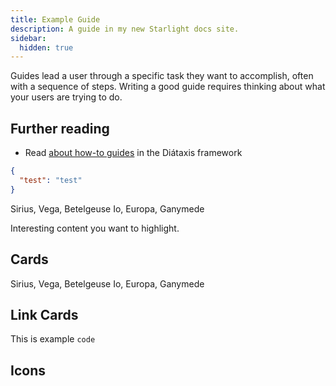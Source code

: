 ```yaml
---
title: Example Guide
description: A guide in my new Starlight docs site.
sidebar:
  hidden: true
---
```



Guides lead a user through a specific task they want to accomplish, often with a sequence of steps.
Writing a good guide requires thinking about what your users are trying to do.

## Further reading

- Read [about how-to guides](https://diataxis.fr/how-to-guides/) in the Diátaxis framework

```json
{
  "test": "test"
}
```

<Tabs>
  <TabItem label="Stars">Sirius, Vega, Betelgeuse</TabItem>
  <TabItem label="Moons">Io, Europa, Ganymede</TabItem>
</Tabs>

<Card title="Check this out">Interesting content you want to highlight.</Card>

## Cards

<CardGrid>
  <Card title="Stars" icon="star">
    Sirius, Vega, Betelgeuse
  </Card>
  <Card title="Moons" icon="moon">
    Io, Europa, Ganymede
  </Card>
</CardGrid>

## Link Cards

<LinkCard
  title="Customizing Starlight"
  description="Learn how to make your Starlight site your own with custom styles, fonts, and more."
  href="/course/guides/customization/"
/>

This is example `code`

<CardGrid>
  <LinkCard
    title="Authoring Markdown"
    href="/course/guides/authoring-content/"
  />
  <LinkCard title="Components" href="/course/guides/components/" />
</CardGrid>

## Icons

<Icon name="github" />
<Icon name="discord" />
<Icon name="twitter" />
<Icon name="codePen" />
<Icon name="list-format" />
